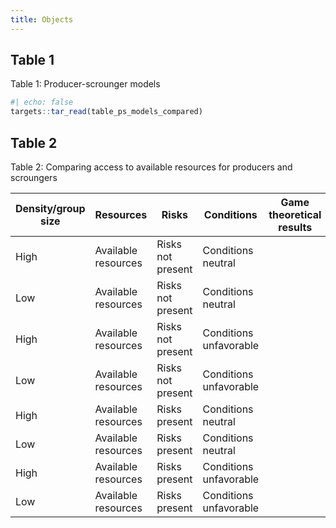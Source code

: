 ```yaml
---
title: Objects
---
```


## Table 1

Table 1: Producer-scrounger models

```r
#| echo: false
targets::tar_read(table_ps_models_compared)
```

## Table 2

Table 2: Comparing access to available resources for producers and scroungers

| Density/group size | Resources           | Risks             | Conditions             | Game theoretical results | Simulated results | Empirical results |
|-----------|-----------|-----------|-----------|-----------|-----------|-----------|
| High               | Available resources | Risks not present | Conditions neutral     |                          |                   |                   |
| Low                | Available resources | Risks not present | Conditions neutral     |                          |                   |                   |
| High               | Available resources | Risks not present | Conditions unfavorable |                          |                   |                   |
| Low                | Available resources | Risks not present | Conditions unfavorable |                          |                   |                   |
| High               | Available resources | Risks present     | Conditions neutral     |                          |                   |                   |
| Low                | Available resources | Risks present     | Conditions neutral     |                          |                   |                   |
| High               | Available resources | Risks present     | Conditions unfavorable |                          |                   |                   |
| Low                | Available resources | Risks present     | Conditions unfavorable |                          |                   |                   |

